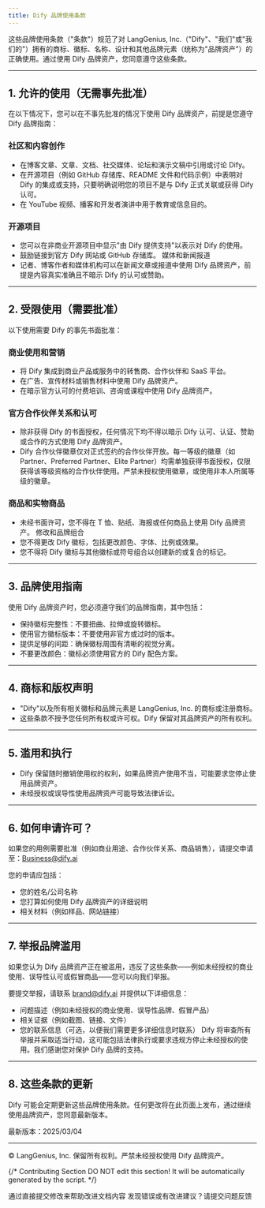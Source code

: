 ```yaml
---
title: Dify 品牌使用条款
---
```


这些品牌使用条款（"条款"）规范了对 LangGenius, Inc.（"Dify"、"我们"或"我们的"）拥有的商标、徽标、名称、设计和其他品牌元素（统称为"品牌资产"）的正确使用。通过使用 Dify 品牌资产，您同意遵守这些条款。

---
## 1. 允许的使用（无需事先批准）

在以下情况下，您可以在不事先批准的情况下使用 Dify 品牌资产，前提是您遵守 Dify 品牌指南：

### 社区和内容创作

- 在博客文章、文章、文档、社交媒体、论坛和演示文稿中引用或讨论 Dify。
- 在开源项目（例如 GitHub 存储库、README 文件和代码示例）中表明对 Dify 的集成或支持，只要明确说明您的项目不是与 Dify 正式关联或获得 Dify 认可。
- 在 YouTube 视频、播客和开发者演讲中用于教育或信息目的。

### 开源项目

- 您可以在非商业开源项目中显示"由 Dify 提供支持"以表示对 Dify 的使用。
- 鼓励链接到官方 Dify 网站或 GitHub 存储库。
媒体和新闻报道
- 记者、博客作者和媒体机构可以在新闻文章或报道中使用 Dify 品牌资产，前提是内容真实准确且不暗示 Dify 的认可或赞助。

---

## 2. 受限使用（需要批准）

以下使用需要 Dify 的事先书面批准：

### 商业使用和营销

- 将 Dify 集成到商业产品或服务中的转售商、合作伙伴和 SaaS 平台。
- 在广告、宣传材料或销售材料中使用 Dify 品牌资产。
- 在暗示官方认可的付费培训、咨询或课程中使用 Dify 品牌资产。

### 官方合作伙伴关系和认可

- 除非获得 Dify 的书面授权，任何情况下均不得以暗示 Dify 认可、认证、赞助或合作的方式使用 Dify 品牌资产。
- Dify 合作伙伴徽章仅对正式签约的合作伙伴开放。每一等级的徽章（如 Partner、Preferred Partner、Elite Partner）均需单独获得书面授权，仅限获得该等级资格的合作伙伴使用。严禁未授权使用徽章，或使用非本人所属等级的徽章。

### 商品和实物商品

- 未经书面许可，您不得在 T 恤、贴纸、海报或任何商品上使用 Dify 品牌资产。
修改和品牌组合
- 您不得更改 Dify 徽标，包括更改颜色、字体、比例或效果。
- 您不得将 Dify 徽标与其他徽标或符号组合以创建新的或复合的标记。

---

## 3. 品牌使用指南

使用 Dify 品牌资产时，您必须遵守我们的品牌指南，其中包括：

- 保持徽标完整性：不要扭曲、拉伸或旋转徽标。
- 使用官方徽标版本：不要使用非官方或过时的版本。
- 提供足够的间距：确保徽标周围有清晰的视觉分离。
- 不要更改颜色：徽标必须使用官方的 Dify 配色方案。

---

## 4. 商标和版权声明

- "Dify"以及所有相关徽标和品牌元素是 LangGenius, Inc. 的商标或注册商标。
- 这些条款不授予您任何所有权或许可权。Dify 保留对其品牌资产的所有权利。

---

## 5. 滥用和执行

- Dify 保留随时撤销使用权的权利，如果品牌资产使用不当，可能要求您停止使用品牌资产。
- 未经授权或误导性使用品牌资产可能导致法律诉讼。

---

## 6. 如何申请许可？

如果您的用例需要批准（例如商业用途、合作伙伴关系、商品销售），请提交申请至：[Business@dify.ai ](mailto:Business@dify.ai )

您的申请应包括：

- 您的姓名/公司名称
- 您打算如何使用 Dify 品牌资产的详细说明
- 相关材料（例如样品、网站链接）

---

## 7. 举报品牌滥用

如果您认为 Dify 品牌资产正在被滥用，违反了这些条款——例如未经授权的商业使用、误导性认可或假冒商品——您可以向我们举报。

要提交举报，请联系 [brand@dify.ai](mailto:brand@dify.ai) 并提供以下详细信息：

- 问题描述（例如未经授权的商业使用、误导性品牌、假冒产品）
- 相关证据（例如截图、链接、文件）
- 您的联系信息（可选，以便我们需要更多详细信息时联系）
Dify 将审查所有举报并采取适当行动，这可能包括法律执行或要求违规方停止未经授权的使用。我们感谢您对保护 Dify 品牌的支持。

---

## 8. 这些条款的更新

Dify 可能会定期更新这些品牌使用条款。任何更改将在此页面上发布，通过继续使用品牌资产，您同意最新版本。

最新版本：2025/03/04

---

© LangGenius, Inc. 保留所有权利。严禁未经授权使用 Dify 品牌资产。

{/*
Contributing Section
DO NOT edit this section!
It will be automatically generated by the script.
*/}

<CardGroup cols="2">
    <Card
        title="编辑此页面"
        icon="pen-to-square"
        href="https://github.com/langgenius/dify-docs-mintlify/edit/main/zh-hans/resources/about-dify/dify-brand-usage-terms.mdx"
    >
        通过直接提交修改来帮助改进文档内容
    </Card>
    <Card
        title="提交问题"
        icon="github"
        href="https://github.com/langgenius/dify-docs-mintlify/issues/new?title=文档问题%3A%20brand-usage-te&body=%23%23%20问题描述%0A%3C%21--%20请简要描述您发现的问题%20--%3E%0A%0A%23%23%20页面链接%0Ahttps%3A%2F%2Fgithub.com%2Flanggenius%2Fdify-docs-mintlify%2Fblob%2Fmain%2Fzh-hans/resources/about-dify%2Fdify-brand-usage-terms.mdx%0A%0A%23%23%20建议修改%0A%3C%21--%20如果有具体的修改建议，请在此说明%20--%3E%0A%0A%3C%21--%20感谢您对文档质量的关注！%20--%3E"
    >
        发现错误或有改进建议？请提交问题反馈
    </Card>
</CardGroup>
